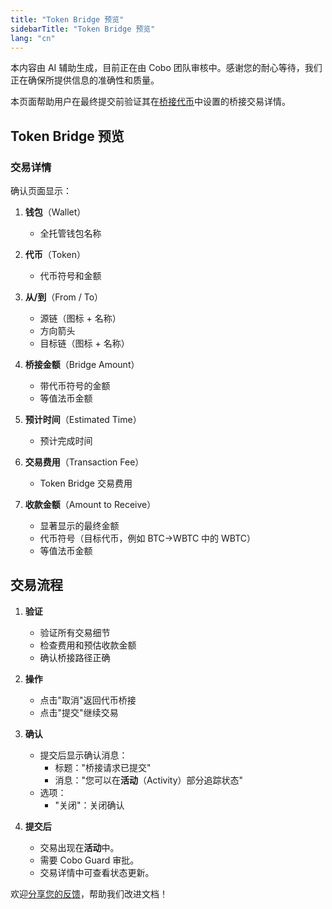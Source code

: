 ```yaml
---
title: "Token Bridge 预览"
sidebarTitle: "Token Bridge 预览"
lang: "cn"
---
```


<Note>本内容由 AI 辅助生成，目前正在由 Cobo 团队审核中。感谢您的耐心等待，我们正在确保所提供信息的准确性和质量。</Note>

本页面帮助用户在最终提交前验证其在[桥接代币](/cn/apps/bridge/how-to-use/manage/bridge-form)中设置的桥接交易详情。

## Token Bridge 预览

### 交易详情
确认页面显示：

1. **钱包**（Wallet）
   - 全托管钱包名称

2. **代币**（Token）
   - 代币符号和金额

3. **从/到**（From / To）
   - 源链（图标 + 名称）
   - 方向箭头
   - 目标链（图标 + 名称）

4. **桥接金额**（Bridge Amount）
   - 带代币符号的金额
   - 等值法币金额

5. **预计时间**（Estimated Time）
   - 预计完成时间

6. **交易费用**（Transaction Fee）
   - Token Bridge 交易费用

7. **收款金额**（Amount to Receive）
   - 显著显示的最终金额
   - 代币符号（目标代币，例如 BTC→WBTC 中的 WBTC）
   - 等值法币金额

## 交易流程

1. **验证**
   - 验证所有交易细节
   - 检查费用和预估收款金额
   - 确认桥接路径正确

2. **操作**
   - 点击"取消"返回代币桥接
   - 点击"提交"继续交易

3. **确认**
   - 提交后显示确认消息：
     - 标题："桥接请求已提交"
     - 消息："您可以在**活动**（Activity）部分追踪状态"
   - 选项：
     - "关闭"：关闭确认

4. **提交后**
   - 交易出现在**活动**中。
   - 需要 Cobo Guard 审批。
   - 交易详情中可查看状态更新。

<Tip>欢迎[分享您的反馈](https://forms.zohopublic.com/cobo/form/DocumentFeedbackForm/formperma/QvLOhxJv1_JMsJ-1dleZ8Itb_7rzN-LtgvsDdxosoVI?referrername=manuals)，帮助我们改进文档！</Tip>
